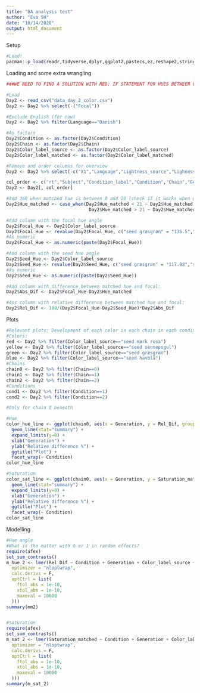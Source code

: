 ```yaml
---
title: "BA analysis test"
author: "Eva SH"
date: "10/14/2020"
output: html_document
---
```


Setup
```r
#Load!
pacman::p_load(readr,tidyverse,dplyr,ggplot2,pastecs,ez,reshape2,stringr,lme4,stats,MuMIn,broom,emmeans,afex,lmerTest,scales,rstatix,ggpubr,magrittr,stats,plyr)
```

Loading and some extra wrangling
```r
###WE NEED TO FIND A SOLUTION WITH RED: IF STATEMENT FOR HUES BETWEEN 0 AND 20? But it works with the current data right now

#Load
Day2 <- read_csv("data_day_2_color.csv")
Day2 <- Day2 %>% select(-("Focal"))

#Exclude English (for now)
Day2 <- Day2 %>% filter(Language=="Danish")

#As factors
Day2$Condition <- as.factor(Day2$Condition)
Day2$Chain <- as.factor(Day2$Chain)
Day2$Color_label_source <- as.factor(Day2$Color_label_source)
Day2$Color_label_matched <- as.factor(Day2$Color_label_matched)

#Remove and order columns for overview
Day2 <- Day2 %>% select(-c("X1","Language","Lightness_source","Lighness_matched","Color_label_matched"))

col_order <- c("rt","Subject","Condition_label","Condition","Chain","Generation","Color_label_source","Saturation_source","Saturation_matched","Hue_source","Hue_matched")
Day2 <- Day2[, col_order]

#Add 360 when matched hue is between 0 and 20 (check if it works when we have data lower than 20)
Day2$Hue_matched <- case_when(Day2$Hue_matched < 21 ~ Day2$Hue_matched + 360,
                               Day2$Hue_matched > 21 ~ Day2$Hue_matched)

#Add column with the focal hue angle 
Day2$Focal_Hue <- Day2$Color_label_source
Day2$Focal_Hue <- revalue(Day2$Focal_Hue, c("seed græsgrøn" = "136.5","seed havblå" = "193.6", "seed mørk rosa" = "372.2", "seed sennepsgul" = "62.4"))
#As numeric
Day2$Focal_Hue <- as.numeric(paste(Day2$Focal_Hue))

#Add column with the seed hue angle 
Day2$Seed_Hue <- Day2$Color_label_source
Day2$Seed_Hue <- revalue(Day2$Seed_Hue, c("seed græsgrøn" = "117.98","seed havblå" = "179.34", "seed mørk rosa" = "327.55", "seed sennepsgul" = "49.85"))
#As numeric
Day2$Seed_Hue <- as.numeric(paste(Day2$Seed_Hue))

#Add column with difference between matched hue and focal:
Day2$Abs_Dif <- Day2$Focal_Hue-Day2$Hue_matched

#Ass column with relative difference between matched hue and focal:
Day2$Rel_Dif <- 100/(Day2$Focal_Hue-Day2$Seed_Hue)*Day2$Abs_Dif

```



Plots
```r
#Relevant plots: Development of each color in each chain in each condition. 
#Colors: 
red <- Day2 %>% filter(Color_label_source=="seed mørk rosa")
yellow <- Day2 %>% filter(Color_label_source=="seed sennepsgul")
green <- Day2 %>% filter(Color_label_source=="seed græsgrøn")
blue <- Day2 %>% filter(Color_label_source=="seed havblå")
#Chains 
chain0 <- Day2 %>% filter(Chain==0)
chain1 <- Day2 %>% filter(Chain==1)
chain2 <- Day2 %>% filter(Chain==2)
#Conditions
cond1 <- Day2 %>% filter(Condition==1)
cond2 <- Day2 %>% filter(Condition==2)

#Only for chain 0 beneath

#Hue
color_hue_line <- ggplot(chain0, aes(x = Generation, y = Rel_Dif, group = Color_label_source, color = Color_label_source))+
  geom_line(stat="summary") +
  expand_limits(y=0) +
  xlab("Generation") + 
  ylab("Relative difference %") +
  ggtitle("Plot") +
  facet_wrap(~ Condition)
color_hue_line

#Saturation
color_sat_line <- ggplot(chain0, aes(x = Generation, y = Saturation_matched, group = Color_label_source, color = Color_label_source))+
  geom_line(stat="summary") +
  expand_limits(y=0) +
  xlab("Generation") + 
  ylab("Relative difference %") +
  ggtitle("Plot") +
  facet_wrap(~ Condition)
color_sat_line

```

Modelling
```r
#Hue angle
#What is the matter with 0 or 1 in random effects? 
require(afex)
set_sum_contrasts()
m_hue_2 <- lmer(Rel_Dif ~ Condition + Generation + Color_label_source + (1 + Condition + Generation + Color_label_source | Chain/Subject), data = Day2, REML = F, control = lmerControl(
  optimizer = "nloptwrap",
  calc.derivs = F,
  optCtrl = list(
    ftol_abs = 1e-10,
    xtol_abs = 1e-10,
    maxeval = 10000
  )))
summary(mm2)


#Saturation
require(afex)
set_sum_contrasts()
m_sat_2 <- lmer(Saturation_matched ~ Condition + Generation + Color_label_source + (1 + Condition + Generation + Color_label_source | Chain/Subject), data = Day2, REML = F, control = lmerControl(
  optimizer = "nloptwrap",
  calc.derivs = F,
  optCtrl = list(
    ftol_abs = 1e-10,
    xtol_abs = 1e-10,
    maxeval = 10000
  )))
summary(m_sat_2)

```



















